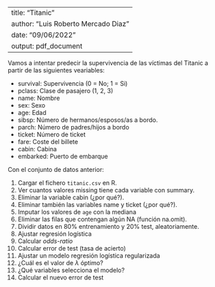 ------
title: "Titanic"
author: "Luis Roberto Mercado Diaz"
date: "09/06/2022"
output: pdf_document
---

Vamos a intentar predecir la supervivencia de las víctimas del Titanic a partir de las siguientes veariables:

  * survival: Supervivencia (0 = No; 1 = Si)
  * pclass: Clase de pasajero (1, 2, 3)
  * name: Nombre
  * sex: Sexo
  * age: Edad
  * sibsp: Número de hermanos/esposos/as a bordo.
  * parch: Número de padres/hijos a bordo
  * ticket: Número de ticket
  * fare: Coste del billete
  * cabin: Cabina
  * embarked: Puerto de embarque

Con el conjunto de datos anterior:

1. Cargar el fichero `titanic.csv` en R.
2. Ver cuantos valores missing tiene cada variable con summary.
3. Eliminar la variable cabin (¿por qué?).
4. Eliminar también las variables name y ticket (¿por qué?).
5. Imputar los valores de `age` con la mediana
6. Eliminar las filas que contengan algún NA (función na.omit).
7. Dividir datos en 80% entrenamiento y 20% test, aleatoriamente.
8. Ajustar regresión logística
9. Calcular *odds-ratio*
10. Calcular error de test (tasa de acierto)
11. Ajustar un modelo regresión logística regularizada 
12. ¿Cuál es el valor de $\lambda$ óptimo?
13. ¿Qué variables selecciona el modelo?
14. Calcular el nuevo error de test

